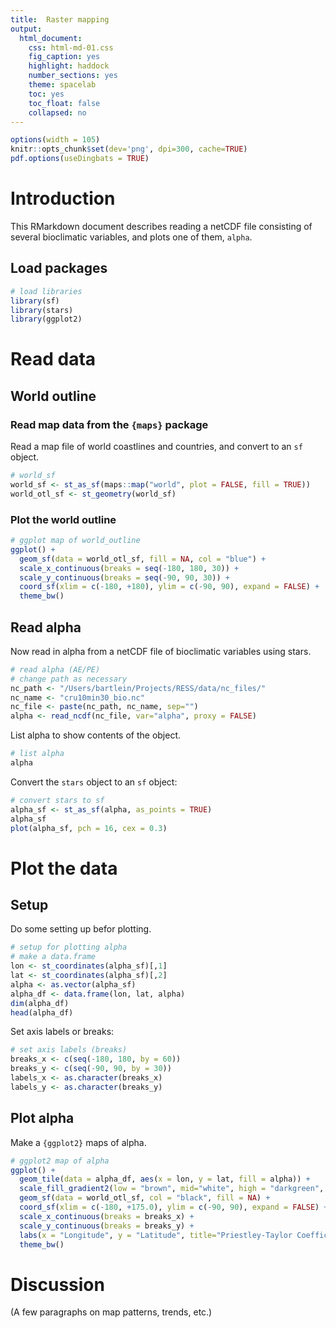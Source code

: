 ```yaml
---
title:  Raster mapping
output:
  html_document:
    css: html-md-01.css
    fig_caption: yes
    highlight: haddock
    number_sections: yes
    theme: spacelab
    toc: yes
    toc_float: false
    collapsed: no
---
```


```r
options(width = 105)
knitr::opts_chunk$set(dev='png', dpi=300, cache=TRUE)
pdf.options(useDingbats = TRUE)
```

# Introduction #

This RMarkdown document describes reading a netCDF file consisting of several bioclimatic variables, and plots one of them, `alpha`.

## Load packages ## 

```r
# load libraries
library(sf)
library(stars)
library(ggplot2)
```

# Read data #

## World outline ##

### Read map data from the `{maps}` package ###

Read a map file of  world coastlines and countries, and convert to an `sf` object.

```r
# world_sf
world_sf <- st_as_sf(maps::map("world", plot = FALSE, fill = TRUE))
world_otl_sf <- st_geometry(world_sf)
```

### Plot the world outline ###

```r
# ggplot map of world_outline
ggplot() + 
  geom_sf(data = world_otl_sf, fill = NA, col = "blue") + 
  scale_x_continuous(breaks = seq(-180, 180, 30)) +
  scale_y_continuous(breaks = seq(-90, 90, 30)) +
  coord_sf(xlim = c(-180, +180), ylim = c(-90, 90), expand = FALSE) +
  theme_bw()
```

## Read alpha ##

Now read in alpha from a netCDF file of bioclimatic variables using stars.

```r
# read alpha (AE/PE)
# change path as necessary
nc_path <- "/Users/bartlein/Projects/RESS/data/nc_files/"
nc_name <- "cru10min30_bio.nc"
nc_file <- paste(nc_path, nc_name, sep="")
alpha <- read_ncdf(nc_file, var="alpha", proxy = FALSE)
```

List alpha to show contents of the object.

```r
# list alpha
alpha
```

Convert the `stars` object to an `sf` object:

```r
# convert stars to sf
alpha_sf <- st_as_sf(alpha, as_points = TRUE)
alpha_sf
plot(alpha_sf, pch = 16, cex = 0.3)
```

# Plot the data #

## Setup ##

Do some setting up befor plotting.

```r
# setup for plotting alpha
# make a data.frame
lon <- st_coordinates(alpha_sf)[,1]
lat <- st_coordinates(alpha_sf)[,2]
alpha <- as.vector(alpha_sf)
alpha_df <- data.frame(lon, lat, alpha)
dim(alpha_df)
head(alpha_df)
```

Set axis labels or breaks:

```r
# set axis labels (breaks)
breaks_x <- c(seq(-180, 180, by = 60)) 
breaks_y <- c(seq(-90, 90, by = 30)) 
labels_x <- as.character(breaks_x) 
labels_y <- as.character(breaks_y)
```

## Plot alpha ##

Make a `{ggplot2}` maps of alpha.

```r
# ggplot2 map of alpha
ggplot() +
  geom_tile(data = alpha_df, aes(x = lon, y = lat, fill = alpha)) +
  scale_fill_gradient2(low = "brown", mid="white", high = "darkgreen", midpoint = 0.50) +
  geom_sf(data = world_otl_sf, col = "black", fill = NA) +
  coord_sf(xlim = c(-180, +175.0), ylim = c(-90, 90), expand = FALSE) +
  scale_x_continuous(breaks = breaks_x) +
  scale_y_continuous(breaks = breaks_y) +
  labs(x = "Longitude", y = "Latitude", title="Priestley-Taylor Coefficient (alpha) (AE/PE)", fill="alpha") +
  theme_bw()
```

# Discussion #

(A few paragraphs on map patterns, trends, etc.)